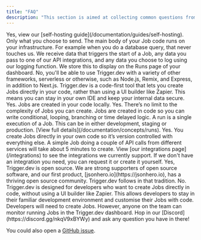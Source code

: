 ```yaml
---
title: "FAQ"
description: "This section is aimed at collecting common questions from users to provide documented answers."
---
```


<Accordion title="Can I self-host Trigger.dev?">
  Yes, view our [self-hosting guide](/documentation/guides/self-hosting).
</Accordion>

<Accordion title="Does my data get sent to your servers?">
  Only what you choose to send. The main body of your Job code runs on your
  infrastructure. For example when you do a database query, that never touches
  us. We receive data that triggers the start of a Job, any data you pass to one
  of our API integrations, and any data you choose to log using our logging
  function. We store this to display on the Runs page of your dashboard.
</Accordion>

<Accordion title="Does Trigger.dev only support Next.js?">
  No, you'll be able to use Trigger.dev with a variety of other frameworks,
  serverless or otherwise, such as Node.js, Remix, and Express, in addition to
  Next.js.
</Accordion>

<Accordion title="How is this different to Zapier, Pipedream etc?">
  Trigger.dev is a code-first tool that lets you create Jobs directly in your
  code, rather than using a UI builder like Zapier. This means you can stay in
  your own IDE and keep your internal data secure.
</Accordion>

<Accordion title="Can I run Trigger.dev locally?">
  Yes. Jobs are created in your code locally.
</Accordion>

<Accordion title="Can I build complex Jobs?">
  Yes. There’s no limit to the complexity of Jobs you can create. Jobs are
  created in code so you can write conditional, looping, branching or time
  delayed logic.
</Accordion>

<Accordion title="What is a 'Run'?">
  A run is a single execution of a Job. This can be in either development,
  staging or production. [View full details](/documentation/concepts/runs).
</Accordion>

<Accordion title="Can I use version control or roll-backs?">
  Yes. You create Jobs directly in your own code so it’s version controlled with
  everything else.
</Accordion>

<Accordion title="How long does it take to code up a Job?">
  A simple Job doing a couple of API calls from different services will take
  about 5 minutes to create.
</Accordion>

<Accordion title="Do you have all the integrations I need?">
  View [our integrations page](/integrations) to see the integrations we
  currently support. If we don't have an integration you need, you can request
  it or create it yourself.
</Accordion>

<Accordion title="Is Trigger.dev open source?">
  Yes, Trigger.dev is open source. We are strong supporters of open source
  software, and our first product, [jsonhero.io](https://jsonhero.io), has a
  thriving open source community. Trigger.dev follows in that tradition.
</Accordion>

<Accordion title="Is Trigger.dev a no/low-code tool?">
  No. Trigger.dev is designed for developers who want to create Jobs directly in
  code, without using a UI builder like Zapier. This allows developers to stay
  in their familiar development environment and customise their Jobs with code.
</Accordion>

<Accordion title="Can non-coders use this product?">
  Developers will need to create Jobs. However, anyone on the team can monitor
  running Jobs in the Trigger.dev dashboard.
</Accordion>

<Accordion title="My question is not listed here">
  Hop in our [Discord](https://discord.gg/nkqV9xBYWy) and ask any question you have in there!

You could also open a [GitHub issue](https://github.com/triggerdotdev/trigger.dev/issues/new).

</Accordion>
